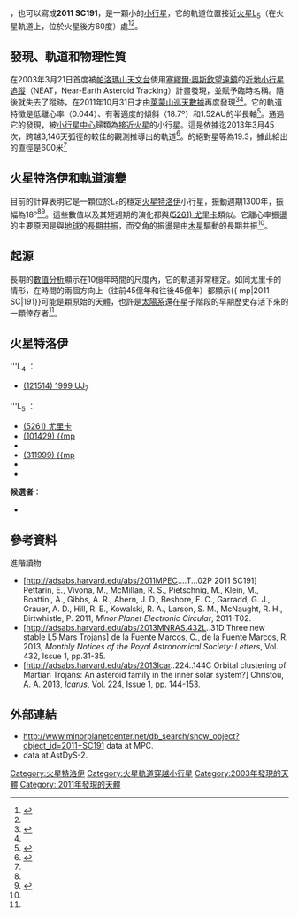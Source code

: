 {{DISPLAYTITLE:{{mp|2011 SC|191}}}}
{{Infobox planet
| bgcolour=#FFFFC0
| name={{mp|2011 SC|191}}
| discovery=yes
| discoverer=[[萊蒙山巡天數據|萊蒙山巡天數據]]
| discovered= 2011年10月31日
| mp_name={{mp|2011 SC|191}}
| alt_names=
| mp_category={{mpcat|Martian L5|125}}
| epoch= 2013年4月18日 ([[儒略日|JD]] 2456400.5)
| aphelion=1.5911064 [[天文單位|AU]]
| perihelion=1.4564980 AU
| semimajor=1.5238022 AU
| eccentricity=0.0441686
| period=1.88 [[年|yr]]
| avg_speed=
| inclination=18.74444[[度|°]]
| asc_node=5.79590°
| mean_anomaly=109.27059°
| arg_peri=196.34215°
| physical_characteristics=yes
| dimensions=600 m
| mass=
| density=
| surface_grav=
| escape_velocity=
| sidereal_day=
| albedo=0.5-0.05（假設）
| single_temperature=
| spectral_type=
| abs_magnitude=19.3
}}
'''{{mp|2011 SC|191}}'''，也可以寫成'''2011 SC191'''，是一顆小的[[小行星|小行星]]，它的軌道位置接近[[火星|火星]]L<sub>5</sub>（在火星軌道上，位於火星後方60度）處<ref name=dynamics>{{Cite journal|title=Three new stable L5 Mars Trojans|first1=C.|last1=de la Fuente Marcos|last2=de la Fuente Marcos|first2=R.|date=April 2013|journal=[[Monthly_Notices_of_the_Royal_Astronomical_Society|Monthly Notices of the Royal Astronomical Society: Letters]]|volume=432|issue=1|pages=L31-L35|doi=10.1093/mnrasl/slt028|url=http://adsabs.harvard.edu/abs/2013MNRAS.432L..31D|arxiv=1303.0124|bibcode=2013MNRAS.432L..31D|access-date=2013-08-30|archive-date=2018-12-14|archive-url=https://web.archive.org/web/20181214103610/http://adsabs.harvard.edu/abs/2013MNRAS.432L..31D|dead-url=no}}</ref><ref name="christou"/>。

== 發現、軌道和物理性質 ==
{{mp|2011 SC|191}}在2003年3月21日首度被[[帕洛瑪山天文台|帕洛瑪山天文台]]使用[[塞繆爾·奧斯欽望遠鏡|塞繆爾·奧斯欽望遠鏡]]的[[近地小行星追蹤|近地小行星追蹤]]（NEAT，Near-Earth Asteroid Tracking）計畫發現，並賦予臨時名稱{{mp|2003 GX|20}}。隨後就失去了蹤跡，在2011年10月31日才由[[萊蒙山巡天數據|萊蒙山巡天數據]]再度發現<ref name=discovery>{{Cite web |url=http://www.minorplanetcenter.net/mpec/K11/K11T02.html |title=Discovery MPEC |accessdate=2013-08-30 |archive-date=2016-03-04 |archive-url=https://web.archive.org/web/20160304002357/http://www.minorplanetcenter.net/mpec/K11/K11T02.html |dead-url=no }}</ref><ref name=mpc/>。它的軌道特徵是低離心率（0.044）、有著適度的傾斜（18.7º）和1.52AU的半長軸<ref name=mpc>{{Cite web |url=http://www.minorplanetcenter.net/db_search/show_object?object_id=2011+SC191&commit=Show |title=MPC data on 2011 SC191 |accessdate=2013-08-30 |archive-date=2017-10-28 |archive-url=https://web.archive.org/web/20171028042617/http://www.minorplanetcenter.net/db_search/show_object?object_id=2011+SC191&commit=Show |dead-url=no }}</ref>。通過它的發現，被[[小行星中心|小行星中心]]歸類為[[火星軌道穿越小行星|接近火星]]的小行星。這是依據迄2013年3月45次，跨越3,146天弧徑的較佳的觀測推導出的軌道<ref name=jpl>{{Cite web |url=http://ssd.jpl.nasa.gov/sbdb.cgi?sstr=2011%20SC191;orb=0;cov=0;log=0;cad=0#elem |title=JPL's Solar System Dynamics data on 2011 SC191 |accessdate=2013-08-30 |archive-date=2019-08-22 |archive-url=https://web.archive.org/web/20190822062837/https://ssd.jpl.nasa.gov/sbdb.cgi?sstr=2011#elem |dead-url=no }}</ref>。{{mp|2011 SC|191}}的絕對星等為19.3，據此給出的直徑是600米<ref name=jpl/>

== 火星特洛伊和軌道演變 ==
目前的計算表明它是一顆位於L<sub>5</sub>的穩定[[火星特洛伊|火星特洛伊]]小行星，振動週期1300年，振幅為18º<ref name=dynamics/><ref name="christou">{{cite journal | author=Christou, A. A. | title= Orbital clustering of Martian Trojans: An asteroid family in the inner solar system? | journal= Icarus | volume=224 | issue=1 | pages=144-153 | year=2013 | doi=10.1016/j.icarus.2013.02.013 | bibcode=2013Icar..224..144C  |arxiv= 1303.0420}}</ref>。這些數值以及其短週期的演化都與[[小行星5261|(5261) 尤里卡]]類似。它離心率振盪的主要原因是與[[地球|地球]]的[[長期共振|長期共振]]，而交角的振盪是由[[木星|木星]]驅動的長期共振<ref name=dynamics/>。

== 起源 ==
長期的[[數值分析|數值分析]]顯示在10億年時間的尺度內，它的軌道非常穩定。如同尤里卡的情形，在時間的兩個方向上（往前45億年和往後45億年）都顯示{{ mp|2011 SC|191}}可能是顆原始的天體，也許是[[太陽系|太陽系]]還在星子階段的早期歷史存活下來的一顆倖存者<ref name=dynamics/>。

== 火星特洛伊 ==
'''L<sub>4</sub> ：
* [[小行星121514|(121514) 1999 UJ<sub>7</sub>]]
'''L<sub>5</sub> ：
* [[小行星5261|(5261) 尤里卡]]
* [[小行星101429|(101429) {{mp]]
* {{mpl|2001 DH|47}}
* [[小行星311999|(311999) {{mp]] 
* {{mpl|2011 SC|191}}
* {{mpl|2011 UN|63}}
'''候選者'''：
* {{mpl|2011 SL|25}}

== 參考資料 ==
<references/>

;進階讀物
* [http://adsabs.harvard.edu/abs/2011MPEC....T...02P 2011 SC191] Pettarin, E., Vivona, M., McMillan, R. S., Pietschnig, M., Klein, M., Boattini, A., Gibbs, A. R., Ahern, J. D., Beshore, E. C., Garradd, G. J., Grauer, A. D., Hill, R. E., Kowalski, R. A., Larson, S. M., McNaught, R. H., Birtwhistle, P. 2011, ''Minor Planet Electronic Circular'', 2011-T02.
*[http://adsabs.harvard.edu/abs/2013MNRAS.432L..31D Three new stable L5 Mars Trojans]{{Wayback|url=http://adsabs.harvard.edu/abs/2013MNRAS.432L..31D |date=20181214103610 }} de la Fuente Marcos, C., de la Fuente Marcos, R. 2013, ''Monthly Notices of the Royal Astronomical Society: Letters'', Vol. 432, Issue 1, pp.31-35.
*[http://adsabs.harvard.edu/abs/2013Icar..224..144C Orbital clustering of Martian Trojans: An asteroid family in the inner solar system?]{{Wayback|url=http://adsabs.harvard.edu/abs/2013Icar..224..144C |date=20170715063156 }} Christou, A. A. 2013, ''Icarus'', Vol. 224, Issue 1, pp. 144-153.

== 外部連結 ==
* http://www.minorplanetcenter.net/db_search/show_object?object_id=2011+SC191{{Wayback|url=http://www.minorplanetcenter.net/db_search/show_object?object_id=2011+SC191 |date=20160304034155 }} data at MPC.
* [http://hamilton.dm.unipi.it/astdys2/index.php?pc=1.1.0&n=2011+SC191 {{mp|2011 SC|191}}] data at AstDyS-2.

{{小天體}}
{{火星}}
{{portal bar|火星}}

{{DEFAULTSORT:2011 SC191}}
[[Category:火星特洛伊|Category:火星特洛伊]]
[[Category:火星軌道穿越小行星|Category:火星軌道穿越小行星]]
[[Category:2003年發現的天體|Category:2003年發現的天體]]
[[Category:_2011年發現的天體|Category: 2011年發現的天體]]